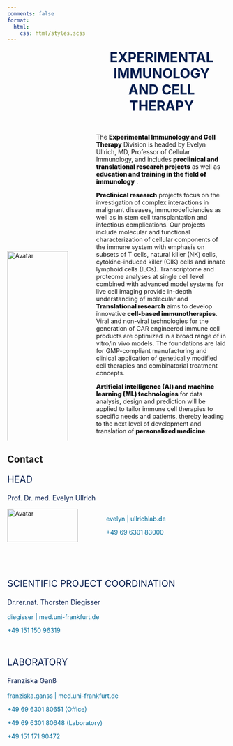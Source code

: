 ```yaml
---
comments: false
format:
  html:
    css: html/styles.scss
---
```


<!-- screen inset broadens the display size of the text -->
::::: {.column-screen-inset-left}

<!-- columns is a container for different columns -->
:::: {.columns}

<!-- Adds image on the left margin -->
::: {.column width="30%"}
<img class="img-round" src="img/Logo-Draft_ullrich_lab.png" alt="Avatar" style="width: 100%; overflow: hidden; top: 50%; -ms-transform: translateY(50%);
  transform: translateY(50%);">
:::

::: {.column width="5%"}
<!-- empty column for spacing -->
:::

<!-- Adds text on right column -->
::: {.column width="65%"}
<center>
  <a style="color: #061d4e; font-size:220%; font-weight: 700">EXPERIMENTAL IMMUNOLOGY</a> 
  \
  <a style="color: #061d4e; font-size:220%; font-weight: 700">AND CELL THERAPY</a>
</center>

<!-- Adds vertical space -->
<p>&emsp;</p>

The <a style="font-weight: 999;">Experimental Immunology and Cell Therapy</a> Division is headed by Evelyn Ullrich, MD, Professor of Cellular Immunology, and includes <a style="font-weight: 999;">preclinical and translational research projects</a> as well as <a style="font-weight: 999;">education and training in the field of immunology</a> .

<a style="font-weight: 999;">Preclinical research</a> projects focus on the investigation of complex interactions in malignant diseases, immunodeficiencies as well as in stem cell transplantation and infectious complications. Our projects include molecular and functional characterization of cellular components of the immune system with emphasis on subsets of T cells, natural killer (NK) cells, cytokine-induced killer (CIK) cells and innate lymphoid cells (ILCs). Transcriptome and proteome analyses at single cell level combined with advanced model systems for live cell imaging provide in-depth understanding of molecular and 
<a style="font-weight: 999;">Translational research</a> aims to develop innovative <a style="font-weight: 999;">cell-based immunotherapies</a>. Viral and non-viral technologies for the generation of CAR engineered immune cell products are optimized in a broad range of in vitro/in vivo models. The foundations are laid for GMP-compliant manufacturing and clinical application of genetically modified cell therapies and combinatorial treatment concepts.

<a style="font-weight: 999;">Artificial intelligence (AI) and machine learning (ML) technologies</a> for data analysis, design and prediction will be applied to tailor immune cell therapies to specific needs and patients, thereby leading to the next level of development and translation of <a style="font-weight: 999;">personalized medicine</a>.
:::
::::
:::::

<!-- Margin side bar container -->
::: {.column-margin}

## Contact

<p style="color: #061d4e; font-size:150%">HEAD</p>
<p style="color: #061d4e; font-size:110%">Prof. Dr. med. Evelyn Ullrich</p>

<!-- columns for adaptive image spacing -->
:::: {.columns}
::: {.column width="35%"}
<div><img class="img-round" src="img/evelyn.png" alt="Avatar" style="width: 100%;" id="hp"></div>
:::
::: {.column width="5%"}
:::
::: {.column width="60%"}
<p style="color: #006B99;"><i class="bi-envelope"></i> evelyn | ullrichlab.de</p>
<p style="color: #006B99;"><i class="bi-telephone"></i> +49 69 6301 83000</p>
:::
::::

<!-- Vertical spacing -->
<p>&emsp;</p>
<p>&emsp;</p>

<p style="color: #061d4e; font-size:150%">SCIENTIFIC PROJECT COORDINATION</p>

<p style="color: #061d4e; font-size:110%">Dr.rer.nat. Thorsten Diegisser</p>
<p style="color: #006B99;"><i class="bi-envelope"></i> diegisser | med.uni-frankfurt.de</p>
<p style="color: #006B99;"><i class="bi-phone"></i> +49 151 150 96319</p>

<p>&emsp;</p>

<p style="color: #061d4e; font-size:150%">LABORATORY</p>

<p style="color: #061d4e; font-size:110%">Franziska Ganß</p>
<p style="color: #006B99;"><i class="bi-envelope"></i> franziska.ganss | med.uni-frankfurt.de</p>
<p style="color: #006B99;"><i class="bi-telephone"></i> +49 69 6301 80651 (Office)</p>
<p style="color: #006B99;"><i class="bi-telephone"></i> +49 69 6301 80648 (Laboratory)</p>
<p style="color: #006B99;"><i class="bi-phone"></i> +49 151 171 90472</p>

:::